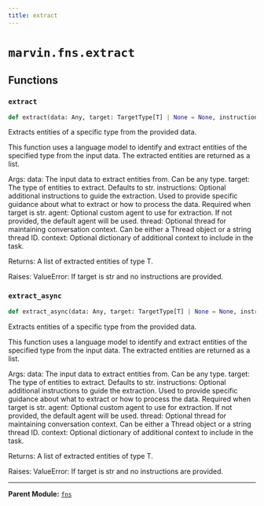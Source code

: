 ```yaml
---
title: extract
---
```


# `marvin.fns.extract`

## Functions

### `extract`
```python
def extract(data: Any, target: TargetType[T] | None = None, instructions: str | None = None, agent: Agent | None = None, thread: Thread | str | None = None, context: dict[str, Any] | None = None) -> list[T]
```
Extracts entities of a specific type from the provided data.

This function uses a language model to identify and extract entities of the
specified type from the input data. The extracted entities are returned as a
list.

Args:
    data: The input data to extract entities from. Can be any type.
    target: The type of entities to extract. Defaults to str.
    instructions: Optional additional instructions to guide the extraction.
        Used to provide specific guidance about what to extract or how to
        process the data. Required when target is str.
    agent: Optional custom agent to use for extraction. If not provided,
        the default agent will be used.
    thread: Optional thread for maintaining conversation context. Can be
        either a Thread object or a string thread ID.
    context: Optional dictionary of additional context to include in the task.

Returns:
    A list of extracted entities of type T.

Raises:
    ValueError: If target is str and no instructions are provided.

### `extract_async`
```python
def extract_async(data: Any, target: TargetType[T] | None = None, instructions: str | None = None, agent: Agent | None = None, thread: Thread | str | None = None, context: dict[str, Any] | None = None) -> list[T]
```
Extracts entities of a specific type from the provided data.

This function uses a language model to identify and extract entities of the
specified type from the input data. The extracted entities are returned as a
list.

Args:
    data: The input data to extract entities from. Can be any type.
    target: The type of entities to extract. Defaults to str.
    instructions: Optional additional instructions to guide the extraction.
        Used to provide specific guidance about what to extract or how to
        process the data. Required when target is str.
    agent: Optional custom agent to use for extraction. If not provided,
        the default agent will be used.
    thread: Optional thread for maintaining conversation context. Can be
        either a Thread object or a string thread ID.
    context: Optional dictionary of additional context to include in the task.

Returns:
    A list of extracted entities of type T.

Raises:
    ValueError: If target is str and no instructions are provided.

---

**Parent Module:** [`fns`](marvin-fns)
